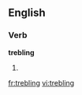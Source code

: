 
==English==

===Verb===
'''trebling'''

# {{present participle of|treble}}

[[fr:trebling]]
[[vi:trebling]]